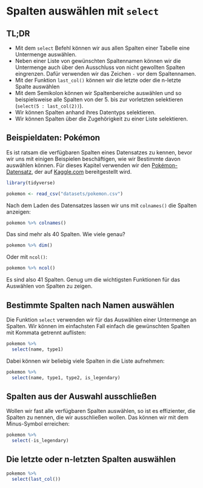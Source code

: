 # Spalten auswählen mit `select`

## TL;DR{.unlisted .unnumbered}

- Mit dem `select` Befehl können wir aus allen Spalten einer Tabelle eine Untermenge auswählen.
- Neben einer Liste von gewünschten Spaltennamen können wir die Untermenge auch über den Ausschluss von nicht gewollten Spalten eingrenzen. Dafür verwenden wir das Zeichen `-` vor dem Spaltennamen.
- Mit der Funktion `last_col()` können wir die letzte oder die n-letzte Spalte auswählen
- Mit dem Semikolon können wir Spaltenbereiche auswählen und so beispielsweise alle Spalten von der 5. bis zur vorletzten selektieren (`select(5 : last_col(2))`).
- Wir können Spalten anhand ihres Datentyps selektieren.
- Wir können Spalten über die Zugehörigkeit zu einer Liste selektieren.

## Beispieldaten: Pokémon

Es ist ratsam die verfügbaren Spalten eines Datensatzes zu kennen, bevor wir uns mit einigen Beispielen beschäftigen, wie wir Bestimmte davon auswählen können. Für dieses Kapitel verwenden wir den [Pokémon-Datensatz](https://www.kaggle.com/rounakbanik/pokemon/version/1), der auf [Kaggle.com](https://kaggle.com/) bereitgestellt wird.

```r
library(tidyverse)
```

```r
pokemon <- read_csv("datasets/pokemon.csv")
```

Nach dem Laden des Datensatzes lassen wir uns mit `colnames()` die Spalten anzeigen:

```r
pokemon %>% colnames()
```

Das sind mehr als 40 Spalten. Wie viele genau?

```r
pokemon %>% dim()
```
Oder mit `ncol()`:

```r
pokemon %>% ncol()
```
Es sind also 41 Spalten. Genug um die wichtigsten Funktionen für das Auswählen von Spalten zu zeigen.

## Bestimmte Spalten nach Namen auswählen

Die Funktion `select` verwenden wir für das Auswählen einer Untermenge an Spalten. Wir können im einfachsten Fall einfach die gewünschten Spalten mit Kommata getrennt auflisten:

```r
pokemon %>%
  select(name, type1)
```

Dabei können wir beliebig viele Spalten in die Liste aufnehmen:

```r
pokemon %>%
  select(name, type1, type2, is_legendary)
```
## Spalten aus der Auswahl ausschließen

Wollen wir fast alle verfügbaren Spalten auswählen, so ist es effizienter, die Spalten zu nennen, die wir ausschließen wollen. Das können wir mit dem Minus-Symbol erreichen:

```r
pokemon %>%
  select(-is_legendary)
```

## Die letzte oder n-letzten Spalten auswählen

```r
pokemon %>%
  select(last_col())
```

